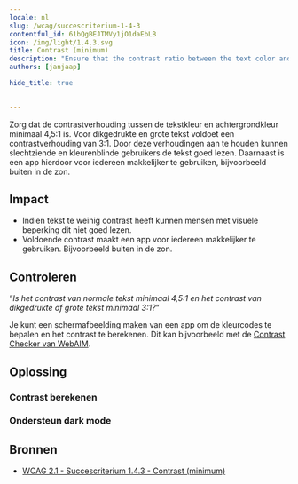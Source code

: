```yaml
---
locale: nl
slug: /wcag/succescriterium-1-4-3
contentful_id: 61bQgBEJTMVy1jO1daEbLB
icon: /img/light/1.4.3.svg
title: Contrast (minimum)
description: "Ensure that the contrast ratio between the text color and background color is at least 4.5:1. For bold and large text, a ratio of 3:1 is sufficient."
authors: [janjaap]

hide_title: true

	
---
```


<Hero
  title="Contrast (minimum)"
  icon="/img/light/1.4.3.svg"
  prefix="Succescriterium 1.4.3"
  suffix="Niveau AA"
/>

Zorg dat de contrastverhouding tussen de tekstkleur en achtergrondkleur minimaal 4,5:1 is. Voor dikgedrukte en grote tekst voldoet een contrastverhouding van 3:1. Door deze verhoudingen aan te houden kunnen slechtziende en kleurenblinde gebruikers de tekst goed lezen. Daarnaast is een app hierdoor voor iedereen makkelijker te gebruiken, bijvoorbeeld buiten in de zon.

## Impact

- Indien tekst te weinig contrast heeft kunnen mensen met visuele beperking dit niet goed lezen.
- Voldoende contrast maakt een app voor iedereen makkelijker te gebruiken. Bijvoorbeeld buiten in de zon.

## Controleren

“*Is het contrast van normale tekst minimaal 4,5:1 en het contrast van dikgedrukte of grote tekst minimaal 3:1?*“

Je kunt een schermafbeelding maken van een app om de kleurcodes te bepalen en het contrast te berekenen. Dit kan bijvoorbeeld met de [Contrast Checker van WebAIM](https://webaim.org/resources/contrastchecker/). 

## Oplossing

### Contrast berekenen

<CodeSample id="screen-contrast" locale="nl"/>

### Ondersteun dark mode

<CodeSample id="screen-dark-mode" locale="nl"/>

## Bronnen

- [WCAG 2.1 - Succescriterium 1.4.3 - Contrast (minimum)](https://www.w3.org/Translations/WCAG21-nl/#contrast-minimum)